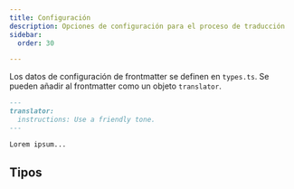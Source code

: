 ```yaml
---
title: Configuración
description: Opciones de configuración para el proceso de traducción
sidebar:
  order: 30

---
```



Los datos de configuración de frontmatter se definen en `types.ts`. Se pueden añadir al frontmatter como un objeto `translator`.

```markdown
---
translator:
  instructions: Use a friendly tone.
---

Lorem ipsum...
```

## Tipos

<Code lang="ts" code={types} title="Tipos de configuración" />
